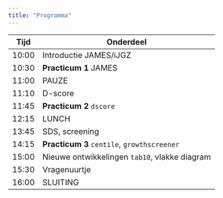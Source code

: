 ```yaml
---
title: "Programma"
---
```


::: {.table}

| Tijd   | Onderdeel                         |
|--------|-----------------------------------|
| 10:00  | Introductie JAMES/iJGZ            |
| 10:30  | **Practicum 1** JAMES             |
| 11:00  | PAUZE                             |
| 11:10  | D-score                           |
| 11:45  | **Practicum 2** `dscore`          |
| 12:15  | LUNCH                             |
| 13:45  | SDS, screening                    |
| 14:15  | **Practicum 3** `centile`, `growthscreener` |
| 15:00  | Nieuwe ontwikkelingen `tab10`, vlakke diagram  |
| 15:30  | Vragenuurtje                      |
| 16:00  | SLUITING                          |

:::
